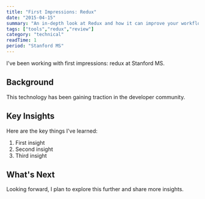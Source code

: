 ```yaml
---
title: "First Impressions: Redux"
date: "2015-04-15"
summary: "An in-depth look at Redux and how it can improve your workflow."
tags: ["tools","redux","review"]
category: "technical"
readTime: 1
period: "Stanford MS"
---
```


I've been working with first impressions: redux at Stanford MS.

## Background

This technology has been gaining traction in the developer community.

## Key Insights

Here are the key things I've learned:

1. First insight
2. Second insight
3. Third insight

## What's Next

Looking forward, I plan to explore this further and share more insights.

